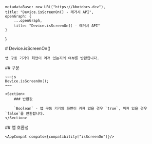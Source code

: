 
    metadataBase: new URL("https://kbotdocs.dev"),
    title: "Device.isScreenOn() - 레거시 API",
    openGraph: {
        ...openGraph,
        title: "Device.isScreenOn() - 레거시 API"
    }
}

<Section>
    # Device.isScreenOn()

    앱 구동 기기의 화면이 켜져 있는지의 여부를 반환합니다.
</Section>
<Section>
    ## 구문

    ~~~js
    Device.isScreenOn();
    ~~~

    <Section>
        ### 반환값

        `Boolean` - 앱 구동 기기의 화면이 켜져 있을 경우 `true`, 꺼져 있을 경우 `false`를 반환합니다.
    </Section>
</Section>
<Section>
    ## 앱 호환성

    <AppCompat compats={compatibility["isScreenOn"]}/>
</Section>